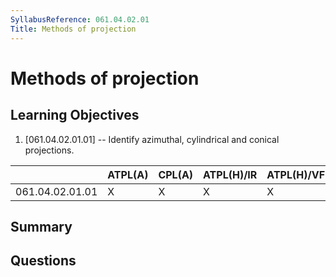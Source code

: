 ```yaml
---
SyllabusReference: 061.04.02.01
Title: Methods of projection
---
```


# Methods of projection

## Learning Objectives

1. [061.04.02.01.01] -- Identify azimuthal, cylindrical and conical projections.

|                 | ATPL(A) | CPL(A) | ATPL(H)/IR | ATPL(H)/VFR | CPL(H) | IR  | CBIR(A) |
| --------------- | ------- | ------ | ---------- | ----------- | ------ | --- | ------- |
| 061.04.02.01.01 | X       | X      | X          | X           | X      |     |         |

## Summary

## Questions
